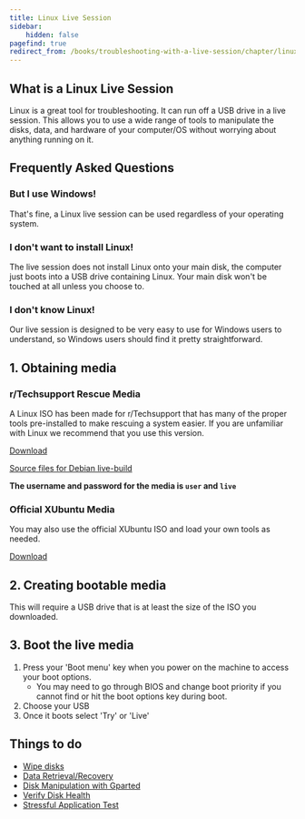 ```yaml
---
title: Linux Live Session
sidebar:
    hidden: false
pagefind: true
redirect_from: /books/troubleshooting-with-a-live-session/chapter/linux-live-environment
---
```

## What is a Linux Live Session

Linux is a great tool for troubleshooting. It can run off a USB drive in a live session. This allows you to use a wide range of tools to manipulate the disks, data, and hardware of your computer/OS without worrying about anything running on it.

## Frequently Asked Questions
### But I use Windows!
That's fine, a Linux live session can be used regardless of your operating system.
### I don't want to install Linux!
The live session does not install Linux onto your main disk, the computer just boots into a USB drive containing Linux. Your main disk won't be touched at all unless you choose to.
### I don't know Linux!
Our live session is designed to be very easy to use for Windows users to understand, so Windows users should find it pretty straightforward.

## 1. Obtaining media
### r/Techsupport Rescue Media
A Linux ISO has been made for r/Techsupport that has many of the proper tools pre-installed to make rescuing a system easier. If you are unfamiliar with Linux we recommend that you use this version. 

[Download](https://github.com/r-Techsupport/rTS_Debian/releases/latest/download/rTS_RescueMedia.iso)

[Source files for Debian live-build](https://github.com/r-Techsupport/rTS_Debian)

**The username and password for the media is `user` and `live`**

### Official XUbuntu Media
You may also use the official XUbuntu ISO and load your own tools as needed.

[Download](https://xubuntu.org/download/)

## 2. Creating bootable media
This will require a USB drive that is at least the size of the ISO you downloaded.


<LinuxInstallMedia />

## 3. Boot the live media
1. Press your 'Boot menu' key when you power on the machine to access your boot options.
	* You may need to go through BIOS and change boot priority if you cannot find or hit the boot options key during boot.
2. Choose your USB
3. Once it boots select 'Try' or 'Live'

## Things to do
* [Wipe disks](/docs/disks/disk-wipe)
* [Data Retrieval/Recovery](/docs/disks/data-recovery/data-recovery)
* [Disk Manipulation with Gparted](/docs/disks/gparted)
* [Verify Disk Health](/docs/disks/disk-health#smartmontools)
* [Stressful Application Test](/docs/guides/memtest/stressapptest)
